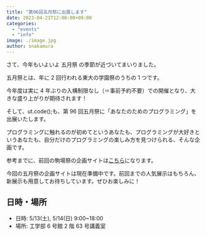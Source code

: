 ```yaml
---
title: "第96回五月祭に出展します"
date: 2023-04-21T12:00:00+09:00
categories:
  - "events"
  - "info"
image: ./image.jpg
author: snakamura
---
```


さて、今年もいよいよ 五月祭 の季節が近づいてまいりました。

五月祭とは、年に 2 回行われる東大の学園祭のうちの 1 つです。

今年度は実に 4 年ぶりの入構制限なし（＝事前予約不要）での開催となり、大きな盛り上がりが期待されます！

そして、ut.code();も、第 96 回五月祭に「あなたのためのプログラミング」を出展いたします。

プログラミングに触れるのが初めてというあなたも、プログラミングが大好きというあなたも、自分だけのプログラミングの楽しみ方を見つけられる、そんな企画です。

参考までに、前回の駒場祭の企画サイトは[こちら](https://kf73.utcode.net/)になります。

今回の五月祭の企画サイトは現在準備中です。前回までの人気展示はもちろん、新展示も用意してお待ちしています。ぜひお楽しみに！

## 日時・場所

- 日時: 5/13(土), 5/14(日) 9:00~18:00
- 場所: 工学部 6 号館 2 階 63 号講義室
